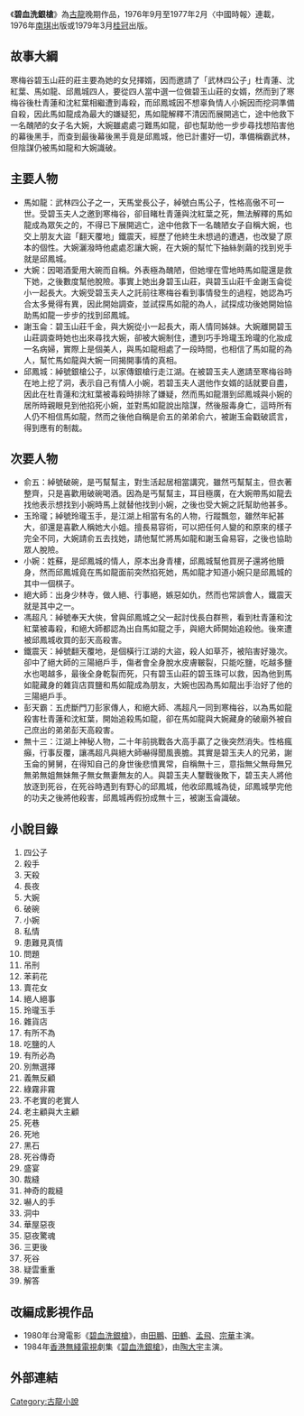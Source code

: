 《'''碧血洗銀槍'''》為[[古龍|古龍]]晚期作品，1976年9月至1977年2月〈中國時報〉連載，1976年[[南琪|南琪]]出版或1979年3月[[桂冠|桂冠]]出版。
==故事大綱==
寒梅谷碧玉山莊的莊主要為她的女兒擇婿，因而邀請了「武林四公子」杜青蓮、沈紅葉、馬如龍、邱鳳城四人，要從四人當中選一位做碧玉山莊的女婿，然而到了寒梅谷後杜青蓮和沈紅葉相繼遭到毒殺，而邱鳳城因不想辜負情人小婉因而挖洞準備自殺，因此馬如龍成為最大的嫌疑犯，馬如龍解釋不清因而展開逃亡，途中他救下一名醜陋的女子名大婉，大婉雖處處刁難馬如龍，卻也幫助他一步步尋找想陷害他的幕後黑手，而查到最後幕後黑手竟是邱鳳城，他已計畫好一切，準備稱霸武林，但陰謀仍被馬如龍和大婉識破。

==主要人物==

*馬如龍：武林四公子之一，天馬堂長公子，綽號白馬公子，性格高傲不可一世。受碧玉夫人之邀到寒梅谷，卻目睹杜青蓮與沈紅葉之死，無法解釋的馬如龍成為眾矢之的，不得已下展開逃亡，途中他救下一名醜陋女子自稱大婉，也交上朋友大盜「翻天覆地」鐵震天，經歷了他終生未想過的遭遇，也改變了原本的個性。大婉灑潑時他處處忍讓大婉，在大婉的幫忙下抽絲剝繭的找到兇手就是邱鳳城。
*大婉：因喝酒愛用大碗而自稱。外表極為醜陋，但她埋在雪地時馬如龍還是救下她，之後數度幫他脫險。事實上她出身碧玉山莊，與碧玉山莊千金謝玉侖從小一起長大。大婉受碧玉夫人之託前往寒梅谷看到事情發生的過程，她認為巧合太多覺得有異，因此開始調查，並試探馬如龍的為人，試探成功後她開始協助馬如龍一步步的找到邱鳳城。
*謝玉侖：碧玉山莊千金，與大婉從小一起長大，兩人情同姊妹。大婉離開碧玉山莊調查時她也出來尋找大婉，卻被大婉制住，遭到巧手玲瓏玉玲瓏的化妝成一名病婦，實際上是個美人，與馬如龍相處了一段時間，也相信了馬如龍的為人，幫忙馬如龍與大婉一同揭開事情的真相。
*邱鳳城：綽號銀槍公子，以家傳銀槍行走江湖。在被碧玉夫人邀請至寒梅谷時在地上挖了洞，表示自己有情人小婉，若碧玉夫人選他作女婿的話就要自盡，因此在杜青蓮和沈紅葉被毒殺時排除了嫌疑，然而馬如龍潛到邱鳳城與小婉的居所時親眼見到他掐死小婉，並對馬如龍說出陰謀，然後服毒身亡，這時所有人仍不相信馬如龍，然而之後他自稱是俞五的弟弟俞六，被謝玉侖戳破謊言，得到應有的制裁。

==次要人物==
*俞五：綽號破碗，是丐幫幫主，對生活起居相當講究，雖然丐幫幫主，但衣著整齊，只是喜歡用破碗喝酒。因為是丐幫幫主，耳目極廣，在大婉帶馬如龍去找他表示想找到小婉時馬上就替他找到小婉，之後也受大婉之託幫助他甚多。
*玉玲瓏；綽號玲瓏玉手，是江湖上相當有名的人物，行蹤飄忽，雖然年紀甚大，卻還是喜歡人稱她大小姐。擅長易容術，可以把任何人變的和原來的樣子完全不同，大婉請俞五去找她，請他幫忙將馬如龍和謝玉侖易容，之後也協助眾人脫險。
*小婉：姓蘇，是邱鳳城的情人，原本出身青樓，邱鳳城幫他買房子還將他贖身，然而邱鳳城竟在馬如龍面前突然掐死她，馬如龍才知道小婉只是邱鳳城的其中一個棋子。
*絕大師：出身少林寺，做人絕、行事絕，嫉惡如仇，然而也常誤會人，鐵震天就是其中之一。
*馮超凡：綽號奉天大俠，曾與邱鳳城之父一起討伐長白群熊，看到杜青蓮和沈紅葉被毒殺，和絕大師都認為出自馬如龍之手，與絕大師開始追殺他。後來遭被邱鳳城收買的彭天高殺害。
*鐵震天：綽號翻天覆地，是個橫行江湖的大盜，殺人如草芥，被陷害好幾次。卻中了絕大師的三陽絕戶手，傷者會全身脫水皮膚皸裂，只能吃鹽，吃越多鹽水也喝越多，最後全身乾裂而死，只有碧玉山莊的碧玉珠可以救，因為他到馬如龍藏身的雜貨店買鹽和馬如龍成為朋友，大婉也因為馬如龍出手治好了他的三陽絕戶手。
*彭天霸：五虎斷門刀彭家傳人，和絕大師、馮超凡一同到寒梅谷，以為馬如龍殺害杜青蓮和沈紅葉，開始追殺馬如龍，卻在馬如龍與大婉藏身的破廟外被自己庶出的弟弟彭天高殺害。
*無十三：江湖上神秘人物，二十年前挑戰各大高手贏了之後突然消失。性格瘋癲，行事反覆，讓馮超凡與絕大師嚇得聞風喪膽。其實是碧玉夫人的兄弟，謝玉侖的舅舅，在得知自己的身世後悲憤異常，自稱無十三，意指無父無母無兄無弟無姐無妹無子無女無妻無友的人。與碧玉夫人鑋戰後敗下，碧玉夫人將他放逐到死谷，在死谷時遇到有野心的邱鳳城，他收邱鳳城為徒，邱鳳城學完他的功夫之後將他殺害，邱鳳城再假扮成無十三，被謝玉侖識破。

==小說目錄==
#四公子
#殺手
#天殺 
#長夜
#大婉
#破碗 
#小婉
#私情
#患難見真情 
#問題
#吊刑
#苯莉花 
#賣花女
#絕人絕事
#玲瓏玉手 
#雜貨店
#有所不為
#吃鹽的人 
#有所必為
#別無選擇
#義無反顧 
#綠霧非霧
#不老實的老實人
#老主顧與大主顧 
#死巷
#死地
#黑石 
#死谷傳奇
#盛宴
#裁縫 
#神奇的裁縫
#嚇人的手
#洞中 
#華屋惡夜
#惡夜驚魂
#三更後 
#死谷
#疑雲重重
#解答 
 
==改編成影視作品==
*1980年台灣電影《[[碧血洗銀槍_(電影)|碧血洗銀槍]]》，由[[田鵬|田鵬]]、[[田鶴|田鶴]]、[[孟飛|孟飛]]、[[宗華|宗華]]主演。
*1984年[[香港無綫電視|香港無綫電視]]劇集《[[碧血洗銀槍_(電視劇)|碧血洗銀槍]]》，由[[陶大宇|陶大宇]]主演。

==外部連結==

{{古龍作品}}

[[Category:古龍小說|Category:古龍小說]]
